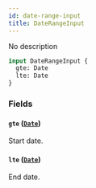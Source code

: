 ```yaml
---
id: date-range-input
title: DateRangeInput
---
```


No description

```graphql
input DateRangeInput {
  gte: Date
  lte: Date
}
```

### Fields

#### `gte` ([`Date`](../../../developer/api-reference/scalars/date))

Start date.

#### `lte` ([`Date`](../../../developer/api-reference/scalars/date))

End date.
